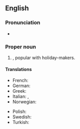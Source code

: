 ==English==
{{wikipedia}}

===Pronunciation===
* {{audio|en|en-us-french-riviera.ogg|Audio}}

===Proper noun===
{{en-proper noun}}

# {{place|en|area|of the coast in southern|c/France}}, popular with holiday-makers.

====Translations====
{{trans-top|French Riviera}}
* French: {{t+|fr|Côte d'Azur|f}}
* German: {{t+|de|Côte d'Azur|f}}
* Greek: {{t|el|Κυανή Ακτή|f}}
* Italian: {{t|it|Costa Azzurra|f}}, {{t|it|Riviera Francese|f}}
* Norwegian: {{t|no|Rivieraen}}
{{trans-mid}}
* Polish: {{t+|pl|Lazurowe Wybrzeże|n}}
* Swedish: {{t|sv|Franska rivieran}}
* Turkish: {{t+|tr|Fransız Rivierası}}
{{trans-bottom}}